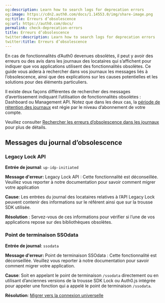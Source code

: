 ```yaml
---
og:description: Learn how to search logs for deprecation errors
og:image: https://cdn2.auth0.com/docs/1.14553.0/img/share-image.png
og:title: Erreurs d’obsolescence
og:url: https://auth0.com/docs/
permalink: check-deprecation-errors
title: Erreurs d’obsolescence
twitter:description: Learn how to search logs for deprecation errors
twitter:title: Erreurs d’obsolescence
---
```


En cas de fonctionnalités d’Auth0 devenues obsolètes, il peut y avoir des erreurs ou des avis dans les journaux des locataires qui s’affichent pour indiquer que vos applications utilisent des fonctionnalités obsolètes. Ce guide vous aidera à rechercher dans vos journaux les messages liés à l’obsolescence, ainsi que des explications sur les causes potentielles et les solutions pour des éléments particuliers.

Il existe deux façons différentes de rechercher des messages d’avertissement indiquant l’utilisation de fonctionnalités obsolètes : Dashboard ou Management API. Notez que dans les deux cas, la [période de rétention des journaux](/logs) est régie par le niveau d’abonnement de votre compte.

Veuillez consulter [Rechercher les erreurs d’obsolescence dans les journaux](/troubleshoot/troubleshoot-basic/search-logs-for-deprecation-errors) pour plus de détails.

## Messages du journal d’obsolescence

### Legacy Lock API

**Entrée de journal**: `up-idp-initiated`

**Message d'erreur:** Legacy Lock API : Cette fonctionnalité est déconseillée. Veuillez vous reporter à notre documentation pour savoir comment migrer votre application

**Cause**: Les entrées du journal des locataires relatives à l’API Legacy Lock peuvent contenir des informations sur le référent ainsi que sur la trousse SDK utilisée.

**Résolution** : Servez-vous de ces informations pour vérifier si l’une de vos applications repose sur des bibliothèques obsolètes.

### Point de terminaison SSOdata

**Entrée de journal**: `ssodata`

**Message d'erreur:** Point de terminaison SSOdata : Cette fonctionnalité est déconseillée. Veuillez vous reporter à notre documentation pour savoir comment migrer votre application.

**Cause**: Soit en appelant le point de terminaison `/ssodata` directement ou en utilisant d’anciennes versions de la trousse SDK Lock ou Auth0.js intégrée pour appeler une fonction qui a appelé le point de terminaison `/ssodata`.

**Résolution**: [Migrer vers la connexion universelle](/not-found/5I5soJeKPA2wfbpfkHceZy)